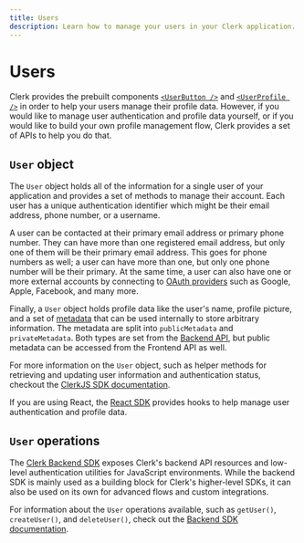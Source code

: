 ```yaml
---
title: Users
description: Learn how to manage your users in your Clerk application.
---
```


# Users

Clerk provides the prebuilt components [`<UserButton />`](/docs/components/user/user-button) and [`<UserProfile />`](/docs/components/user/user-profile) in order to help your users manage their profile data. However, if you would like to manage user authentication and profile data yourself, or if you would like to build your own profile management flow, Clerk provides a set of APIs to help you do that.

## `User` object

The `User` object holds all of the information for a single user of your application and provides a set of methods to manage their account. Each user has a unique authentication identifier which might be their email address, phone number, or a username.

A user can be contacted at their primary email address or primary phone number. They can have more than one registered email address, but only one of them will be their primary email address. This goes for phone numbers as well; a user can have more than one, but only one phone number will be their primary. At the same time, a user can also have one or more external accounts by connecting to [OAuth providers](/docs/authentication/social-connections/overview) such as Google, Apple, Facebook, and many more.

Finally, a `User` object holds profile data like the user's name, profile picture, and a set of [metadata](/docs/users/metadata) that can be used internally to store arbitrary information. The metadata are split into `publicMetadata` and `privateMetadata`. Both types are set from the [Backend API](https://clerk.com/docs/reference/backend-api), but public metadata can be accessed from the Frontend API as well.

For more information on the `User` object, such as helper methods for retrieving and updating user information and authentication status, checkout the [ClerkJS SDK documentation](/docs/references/javascript/user/user).

If you are using React, the [React SDK](/docs/references/react/use-user) provides hooks to help manage user authentication and profile data.

## `User` operations

The [Clerk Backend SDK](https://github.com/clerk/javascript/tree/main/packages/backend) exposes Clerk's backend API resources and low-level authentication utilities for JavaScript environments. While the backend SDK is mainly used as a building block for Clerk's higher-level SDKs, it can also be used on its own for advanced flows and custom integrations.

For information about the `User` operations available, such as `getUser()`, `createUser()`, and `deleteUser()`, check out the [Backend SDK documentation](/docs/references/backend/overview).